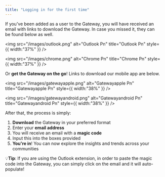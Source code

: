 ```yaml
---
title: "Logging in for the first time"
---
```


If you've been added as a user to the Gateway, you will have received an email with links to download the Gateway. In case you missed it, they can be found below as well.

<img
  src="/images/outlook.png"
  alt="Outlook Pn"
  title="Outlook Pn"
  style={{ width:"37%" }}
/>

<img
  src="/images/chrome.png"
  alt="Chrome Pn"
  title="Chrome Pn"
  style={{ width:"37%" }}
/>

Or **get the Gateway on the go**! Links to download our mobile app are below.

<img
  src="/images/gatewayapple.png"
  alt="Gatewayapple Pn"
  title="Gatewayapple Pn"
  style={{ width:"38%" }}
/>

<img
  src="/images/gatewayandroid.png"
  alt="Gatewayandroid Pn"
  title="Gatewayandroid Pn"
  style={{ width:"38%" }}
/>

After that, the process is simply:

1. **Download** the Gateway in your preferred format
2. Enter your **email address**
3. You will receive an email with a **magic code**
4. Input this into the boxes provided
5. **You're in**! You can now explore the insights and trends across your communities

💡**Tip**: If you are using the Outlook extension, in order to paste the magic code into the Gateway, you can simply click on the email and it will auto-populate!